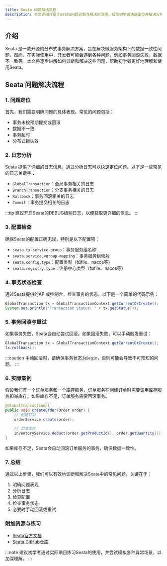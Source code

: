 ```yaml
---
title: Seata 问题解决流程
description: 本文详细介绍了Seata问题诊断与解决的流程，帮助初学者快速定位并解决分布式事务中的常见问题。
---
```


## 介绍

Seata 是一款开源的分布式事务解决方案，旨在解决微服务架构下的数据一致性问题。然而，在实际使用中，开发者可能会遇到各种问题，例如事务回滚失败、数据不一致等。本文将逐步讲解如何诊断和解决这些问题，帮助初学者更好地理解和使用Seata。

## Seata 问题解决流程

### 1. 问题定位

首先，我们需要明确问题的具体表现。常见的问题包括：

- 事务未按预期提交或回滚
- 数据不一致
- 事务超时
- 分布式锁失效

### 2. 日志分析

Seata 提供了详细的日志信息，通过分析日志可以快速定位问题。以下是一些常见的日志关键字：

- `GlobalTransaction`：全局事务相关的日志
- `BranchTransaction`：分支事务相关的日志
- `Rollback`：事务回滚相关的日志
- `Commit`：事务提交相关的日志

:::tip
建议开启Seata的DEBUG级别日志，以便获取更详细的信息。
:::

### 3. 配置检查

确保Seata的配置正确无误，特别是以下配置项：

- `seata.tx-service-group`：事务服务组名称
- `seata.service.vgroup-mapping`：事务服务组映射
- `seata.config.type`：配置类型（如file、nacos等）
- `seata.registry.type`：注册中心类型（如file、nacos等）

### 4. 事务状态检查

通过Seata提供的API或控制台，检查事务的状态。以下是一个简单的代码示例：

```java
GlobalTransaction tx = GlobalTransactionContext.getCurrentOrCreate();
System.out.println("Transaction Status: " + tx.getStatus());
```

### 5. 事务回滚与重试

如果事务失败，Seata会自动尝试回滚。如果回滚失败，可以手动触发重试：

```java
GlobalTransaction tx = GlobalTransactionContext.getCurrentOrCreate();
tx.rollback();
```

:::caution
手动回滚时，请确保事务状态为`Begin`，否则可能会导致不可预知的问题。
:::

### 6. 实际案例

假设我们有一个订单服务和一个库存服务，订单服务在创建订单时需要调用库存服务扣减库存。如果库存不足，订单服务需要回滚事务。

```java
@GlobalTransactional
public void createOrder(Order order) {
    // 创建订单
    orderService.create(order);
    
    // 扣减库存
    inventoryService.deduct(order.getProductId(), order.getQuantity());
}
```

如果库存不足，Seata会自动回滚订单服务的事务，确保数据一致性。

### 7. 总结

通过以上步骤，我们可以有效地诊断和解决Seata中的常见问题。关键在于：

1. 明确问题表现
2. 分析日志
3. 检查配置
4. 检查事务状态
5. 必要时手动回滚或重试

### 附加资源与练习

- [Seata官方文档](https://seata.io/zh-cn/docs/overview/what-is-seata.html)
- [Seata GitHub仓库](https://github.com/seata/seata)

:::note
建议初学者通过实际项目练习Seata的使用，并尝试模拟各种异常场景，以加深理解。
:::